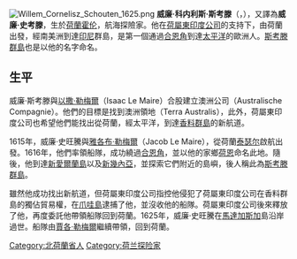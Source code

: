 {{unreferenced|time=2012-12-30}} 
[[File:Willem_Cornelisz_Schouten_1625.png|thumb]]
'''威廉·科内利斯·斯考滕'''（{{lang-nl|Willem Cornelisz Schouten}}，{{bd|1567年||1625年||catIdx=Schouten, Willem Cornelisz}}），又譯為'''威廉·史考滕'''，生於[[荷蘭|荷蘭]][[霍伦|霍伦]]，航海探險家。他在[[荷屬東印度公司|荷屬東印度公司]]的支持下，由荷蘭出發，經南美洲到達[[印尼|印尼]]群島，是第一個通過[[合恩角|合恩角]]到達[[太平洋|太平洋]]的歐洲人。[[斯考滕群島|斯考滕群島]]也是以他的名字命名。

==生平==
威廉·斯考滕與[[以撒·勒梅爾|以撒·勒梅爾]]（Isaac Le Maire）合股建立澳洲公司（Australische Compagnie）。他們的目標是找到澳洲領地（Terra Australis），此外，荷屬東印度公司也希望他們能找出從荷蘭，經太平洋，到達[[香料群島|香料群島]]的新航道。

1615年，威廉·史旺騰與[[雅各布·勒梅爾|雅各布·勒梅爾]]（Jacob Le Maire），從荷蘭[[泰瑟尔|泰瑟尔]]啟航出發。1616年，他們率領船隊，成功繞過[[合恩角|合恩角]]，並以他的家鄉[[荷恩|荷恩]]命名此地。隨後，他到達[[新愛爾蘭島|新愛爾蘭島]]以及[[新幾內亞|新幾內亞]]，並探索它們附近的島嶼，後人稱此為[[斯考滕群島|斯考滕群島]]。

雖然他成功找出新航道，但荷屬東印度公司指控他侵犯了荷屬東印度公司在香料群島的獨佔貿易權，在[[爪哇島|爪哇島]]逮捕了他，並沒收他的船隊。荷屬東印度公司後來釋放了他，再度委託他帶領船隊回到荷蘭。1625年，威廉·史旺騰在[[馬達加斯加|馬達加斯加]]島沿岸過世。船隊由[[賈各·勒梅爾|賈各·勒梅爾]]繼續帶領，回到荷蘭。

{{Authority control}}
{{DEFAULTSORT:Schouten, Willem}}
[[Category:北荷蘭省人|Category:北荷蘭省人]]
[[Category:荷兰探险家|Category:荷兰探险家]]